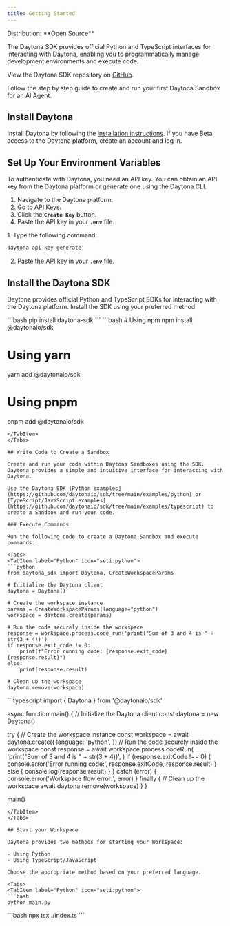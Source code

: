 ```yaml
---
title: Getting Started
---
```



<Label>
  Distribution: **Open Source**
</Label>

The Daytona SDK provides official Python and TypeScript interfaces for interacting with Daytona, enabling you to programmatically manage development environments and execute code.

View the Daytona SDK repository on [GitHub](https://github.com/daytonaio/sdk).

Follow the step by step guide to create and run your first Daytona Sandbox for an AI Agent.

## Install Daytona

Install Daytona by following the [installation instructions](https://www.daytona.io/docs/installation/installation/). If you have Beta access to the Daytona platform, create an account and log in.

## Set Up Your Environment Variables

To authenticate with Daytona, you need an API key. You can obtain an API key from the Daytona platform or generate one using the Daytona CLI.

<Tabs>
<TabItem label="Cloud">

1. Navigate to the Daytona platform.
2. Go to API Keys.
3. Click the **`Create Key`** button.
4. Paste the API key in your **`.env`** file.

</TabItem>
<TabItem label="OSS">
1. Type the following command:

```bash
daytona api-key generate
```

2. Paste the API key in your **`.env`** file.
</TabItem>

</Tabs>

## Install the Daytona SDK

Daytona provides official Python and TypeScript SDKs for interacting with the Daytona platform. Install the SDK using your preferred method.

<Tabs>
<TabItem label="Python" icon="seti:python">
```bash
pip install daytona-sdk
```
</TabItem>
<TabItem label="TypeScript" icon="seti:typescript">
```bash
# Using npm
npm install @daytonaio/sdk

# Using yarn

yarn add @daytonaio/sdk

# Using pnpm

pnpm add @daytonaio/sdk

```
</TabItem>
</Tabs>

## Write Code to Create a Sandbox

Create and run your code within Daytona Sandboxes using the SDK. Daytona provides a simple and intuitive interface for interacting with Daytona.

Use the Daytona SDK [Python examples](https://github.com/daytonaio/sdk/tree/main/examples/python) or [TypeScript/JavaScript examples](https://github.com/daytonaio/sdk/tree/main/examples/typescript) to create a Sandbox and run your code.

### Execute Commands

Run the following code to create a Daytona Sandbox and execute commands:

<Tabs>
<TabItem label="Python" icon="seti:python">
```python
from daytona_sdk import Daytona, CreateWorkspaceParams

# Initialize the Daytona client
daytona = Daytona()

# Create the workspace instance
params = CreateWorkspaceParams(language="python")
workspace = daytona.create(params)

# Run the code securely inside the workspace
response = workspace.process.code_run('print("Sum of 3 and 4 is " + str(3 + 4))')
if response.exit_code != 0:
    print(f"Error running code: {response.exit_code} {response.result}")
else:
    print(response.result)

# Clean up the workspace
daytona.remove(workspace)

```

</TabItem>
<TabItem label="TypeScript" icon="seti:typescript">
```typescript
import { Daytona } from '@daytonaio/sdk'

async function main() {
  // Initialize the Daytona client
  const daytona = new Daytona()

  try {
    // Create the workspace instance
    const workspace = await daytona.create({
      language: 'python',
    })
    // Run the code securely inside the workspace
    const response = await workspace.process.codeRun(
      'print("Sum of 3 and 4 is " + str(3 + 4))',
    )
    if (response.exitCode !== 0) {
      console.error('Error running code:', response.exitCode, response.result)
    } else {
      console.log(response.result)
    }
  } catch (error) {
    console.error('Workspace flow error:', error)
  } finally {
    // Clean up the workspace
    await daytona.remove(workspace)
  }
}

main()

```
</TabItem>
</Tabs>

## Start your Workspace

Daytona provides two methods for starting your Workspace:

- Using Python
- Using TypeScript/JavaScript

Choose the appropriate method based on your preferred language.

<Tabs>
<TabItem label="Python" icon="seti:python">
```bash
python main.py
```

</TabItem>
<TabItem label="TypeScript" icon="seti:typescript">
```bash
npx tsx ./index.ts
```
</TabItem>
</Tabs>
